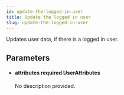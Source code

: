 ```yaml
---
id: update-the-logged-in-user
title: Update the logged in user
slug: update-the-logged-in-user
---
```



Updates user data, if there is a logged in user.



## Parameters


<ul className="method-list-group">
  
<li className="method-list-item">
  <h4 className="method-list-item-label">
    <span className="method-list-item-label-name">
      attributes
    </span>
    <span className="method-list-item-label-badge required">
      required
    </span>
    <span className="method-list-item-validation">
      UserAttributes
    </span>
  </h4>
  <div class="method-list-item-description">

No description provided. 
  
  </div>
  
</li>

</ul>